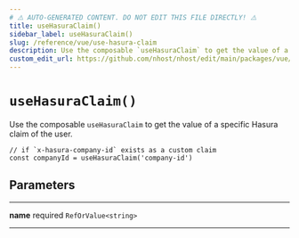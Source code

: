 ```yaml
---
# ⚠️ AUTO-GENERATED CONTENT. DO NOT EDIT THIS FILE DIRECTLY! ⚠️
title: useHasuraClaim()
sidebar_label: useHasuraClaim()
slug: /reference/vue/use-hasura-claim
description: Use the composable `useHasuraClaim` to get the value of a specific Hasura claim of the user.
custom_edit_url: https://github.com/nhost/nhost/edit/main/packages/vue/src/useHasuraClaim.ts#L17
---
```


# `useHasuraClaim()`

Use the composable `useHasuraClaim` to get the value of a specific Hasura claim of the user.

```tsx
// if `x-hasura-company-id` exists as a custom claim
const companyId = useHasuraClaim('company-id')
```

## Parameters

---

**<span className="parameter-name">name</span>** <span className="optional-status">required</span> `RefOrValue<string>`

---
